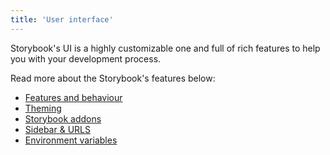 ```yaml
---
title: 'User interface'
---
```


Storybook's UI is a highly customizable one and full of rich features to help you with your development process.

Read more about the Storybook's features below:

* [Features and behaviour](./user-interface/features-and-behavior.mdx)
* [Theming](./user-interface/theming.mdx)
* [Storybook addons](./user-interface/storybook-addons.mdx)
* [Sidebar & URLS](./user-interface/sidebar-and-urls.mdx)
* [Environment variables](./environment-variables.mdx)
